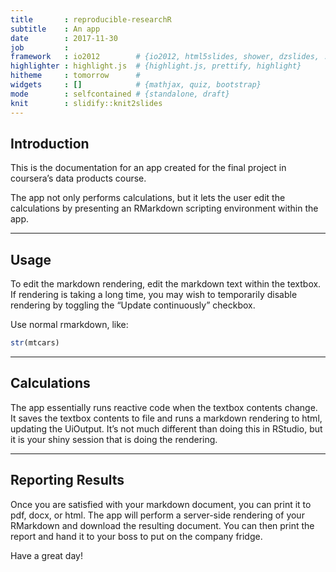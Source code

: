 ```yaml
---
title       : reproducible-researchR
subtitle    : An app
date        : 2017-11-30
job         : 
framework   : io2012        # {io2012, html5slides, shower, dzslides, ...}
highlighter : highlight.js  # {highlight.js, prettify, highlight}
hitheme     : tomorrow      # 
widgets     : []            # {mathjax, quiz, bootstrap}
mode        : selfcontained # {standalone, draft}
knit        : slidify::knit2slides
---
```


## Introduction

This is the documentation for an app created for the final project in coursera's data products course.

The app not only performs calculations, but it lets the user edit the calculations by presenting an RMarkdown scripting environment within the app.

---

## Usage

To edit the markdown rendering, edit the markdown text within the textbox.
If rendering is taking a long time, you may wish to temporarily disable rendering by toggling the "Update continuously" checkbox.

Use normal rmarkdown, like:
```r
str(mtcars)
```

---

## Calculations

The app essentially runs reactive code when the textbox contents change.
It saves the textbox contents to file and runs a markdown rendering to html, updating the UiOutput.
It's not much different than doing this in RStudio, but it is your shiny session that is doing the rendering.

---

## Reporting Results

Once you are satisfied with your markdown document, you can print it to pdf, docx, or html.
The app will perform a server-side rendering of your RMarkdown and download the resulting document.
You can then print the report and hand it to your boss to put on the company fridge.

Have a great day!
